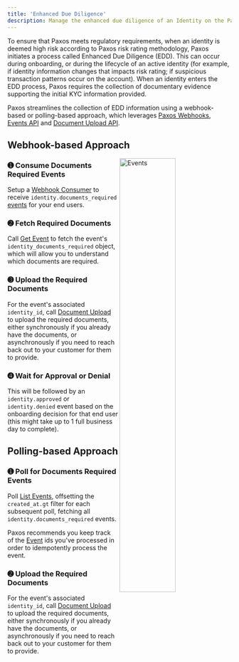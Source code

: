 ```yaml
---
title: 'Enhanced Due Diligence'
description: Manage the enhanced due diligence of an Identity on the Paxos Platform.
---
```





[create-identity]: /api/v2#tag/Identity/operation/CreateIdentity
[update-identity]: /api/v2#tag/Identity/operation/UpdateIdentity
[get-identity]: /api/v2#tag/Identity/operation/GetIdentity
[list-identity]: /api/v2#tag/Identity/operation/ListIdentities
[reference]: /api/v2#tag/Events
[Support]: https://support.paxos.com/
[events]: /api/v2#tag/Events
[webhooks]: /webhooks/index.mdx
[Get Event]: /api/v2#tag/Events/operation/GetEvent
[List Events]: /api/v2#tag/Events/operation/ListEvents
[upload]: /api/v2#tag/Identity-Documents/operation/DocumentUpload
[consumer]: /webhooks/quickstart.mdx




To ensure that Paxos meets regulatory requirements, when an identity is deemed high risk according to Paxos risk rating methodology, Paxos initiates a process called Enhanced Due Diligence (EDD).
This can occur during onboarding, or during the lifecycle of an active identity (for example, if identity information changes that impacts risk rating; if suspicious transaction patterns occur on the account).
When an identity enters the EDD process, Paxos requires the collection of documentary evidence supporting the initial KYC information provided.

Paxos streamlines the collection of EDD information using a webhook-based or polling-based approach, which leverages [Paxos Webhooks][webhooks], [Events API][reference] and [Document Upload API][upload].

## Webhook-based Approach

<Image src="/img/events.png" align="right" width="50%" alt="Events"/>

### ➊ Consume Documents Required Events

Setup a [Webhook Consumer][consumer] to receive `identity.documents_required` [events] for your end users.

### ➋ Fetch Required Documents

Call [Get Event] to fetch the event's `identity_documents_required` object, which will allow you to understand which documents are required.

### ➌ Upload the Required Documents

For the event's associated `identity_id`, call [Document Upload][upload] to upload the required documents, either synchronously if you already have the documents, or asynchronously if you need to reach back out to your customer for them to provide.

### ➍ Wait for Approval or Denial

This will be followed by an `identity.approved` or `identity.denied` event based on the onboarding decision for that end user (this might take up to 1 full business day to complete).

## Polling-based Approach

### ➊ Poll for Documents Required Events

Poll [List Events], offsetting the `created_at.gt` filter for each subsequent poll, fetching all `identity.documents_required` events.

<Info>

Paxos recommends you keep track of the [Event][events] ids you've processed in order to idempotently process the event.

</Info>

### ➋ Upload the Required Documents

For the event's associated `identity_id`, call [Document Upload][upload] to upload the required documents, either synchronously if you already have the documents, or asynchronously if you need to reach back out to your customer for them to provide.
